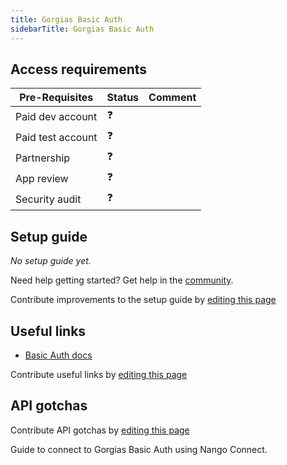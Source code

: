 ```yaml
---
title: Gorgias Basic Auth
sidebarTitle: Gorgias Basic Auth
---
```



<Overview />
<PreBuiltTooling />
<PreBuiltUseCases />

## Access requirements
| Pre-Requisites | Status | Comment|
| - | - | - |
| Paid dev account | ❓ |  |
| Paid test account | ❓ |  |
| Partnership | ❓ | |
| App review | ❓ |  |
| Security audit | ❓ | |


## Setup guide

_No setup guide yet._

<Tip>Need help getting started? Get help in the [community](https://nango.dev/slack).</Tip>

<Note>Contribute improvements to the setup guide by [editing this page](https://github.com/nangohq/nango/tree/master/docs/integrations/all/gorgias.mdx)</Note>


## Useful links

-   [Basic Auth docs](https://developers.gorgias.com/docs/access-tokens-api-keys)

<Note>Contribute useful links by [editing this page](https://github.com/nangohq/nango/tree/master/docs/integrations/all/gorgias-basic.mdx)</Note>


## API gotchas

<Note>Contribute API gotchas by [editing this page](https://github.com/nangohq/nango/tree/master/docs/integrations/all/gorgias.mdx)</Note>


<Card title="Connect to Gorgias Basic Auth" icon="link" href="/integrations/all/gorgias-basic/connect" horizontal>
  Guide to connect to Gorgias Basic Auth using Nango Connect.
</Card>
